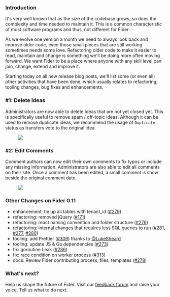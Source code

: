 ### Introduction

It's very well known that as the size of the codebase grows, so does the complexity and time needed to maintain it. This is a common characteristic of most software programs and thus, not different for Fider.

As we evolve one version a month we need to always look back and improve older code, even those small pieces that are still working sometimes needs some love. Refactoring older code to make it easier to read, maintain and change is something we'll be doing more often moving forward. We want Fider to be a place where anyone with any skill level can join, change, extend and improve it.

Starting today on all new release blog posts, we'll list some (or even all) other activities that have been done, which usually relates to refactoring, tooling changes, bug fixes and enhancements.

### #1: Delete Ideas

Administrators are now able to delete ideas that are not yet closed yet. This is specifically useful to remove spam / off-topic ideas. Although it can be used to remove duplicate ideas, we recommend the usage of `Duplicate` status as transfers vote to the original idea.

<figure>
  <img src="/images/blog/delete-idea-button.png" />
</figure>

### #2: Edit Comments

Comment authors can now edit their own comments to fix typos or include any missing information. Administrators are also able to edit all comments on their site. Once a comment has been edited, a small comment is show beside the original comment date.

<figure>
  <img src="/images/blog/edit-comments.png" />
</figure>

### Other Changes on Fider 0.11

- enhancement: tie up all tables with tenant_id ([#279](https://github.com/getfider/fider/issues/279))
- refactoring: removed jQuery ([#171](https://github.com/getfider/fider/issues/171))
- refactoring: react naming convention and folder structure ([#276](https://github.com/getfider/fider/issues/276))
- refactoring: internal changes that requires less SQL queries to run ([#281](https://github.com/getfider/fider/issues/281), [#277](https://github.com/getfider/fider/issues/277), [#280](https://github.com/getfider/fider/issues/280))
- tooling: add Prettier ([#309](https://github.com/getfider/fider/issues/309)) thanks to [@LukeSheard](https://github.com/LukeSheard)
- tooling: update JS & Go dependencies ([#273](https://github.com/getfider/fider/issues/273))
- fix: goroutine Leak ([#286](https://github.com/getfider/fider/issues/286))
- fix: race condition on worker process ([#313](https://github.com/getfider/fider/issues/313))
- docs: Review Fider contributing process, files, templates ([#278](https://github.com/getfider/fider/issues/278))

### What's next?

Help us shape the future of Fider. Visit our [feedback forum](https://feedback.fider.io/) and raise your voice. Tell us what to do next.
